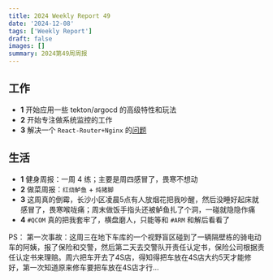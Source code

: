 ```yaml
---
title: 2024 Weekly Report 49
date: '2024-12-08'
tags: ['Weekly Report']
draft: false
images: []
summary: 2024第49周周报
---
```


<TOCInline toc={props.toc}/>

## 工作

- **1** 开始应用一些 tekton/argocd 的高级特性和玩法
- **2** 开始专注做系统监控的工作
- **3** 解决一个 `React-Router+Nginx` 的[问题](https://stackoverflow.com/questions/43555282/react-js-application-showing-404-not-found-in-nginx-server)


## 生活

- **1** 健身周报：一周 4 练；主要是周四感冒了，畏寒不想动
- **2** 做菜周报：`红烧鲈鱼` + `炖猪脚`
- **3** 这周真的倒霉，长沙小区凌晨5点有人放烟花把我吵醒，然后没睡好起床就感冒了，畏寒喉咙痛；周末做饭手指头还被鲈鱼扎了个洞，一碰就隐隐作痛
- **4** `#QCOM` 真的把我套牢了，横盘磨人，只能等和 `#ARM` 和解后看看了


PS： 第一次事故：这周三在地下车库的一个视野盲区碰到了一辆隔壁栋的骑电动车的阿姨，报了保险和交警，然后第二天去交警队开责任认定书，保险公司根据责任认定书来理赔。周六把车开去了4S店，得知得把车放在4S店大约5天才能修好，第一次知道原来修车要把车放在4S店才行...
















